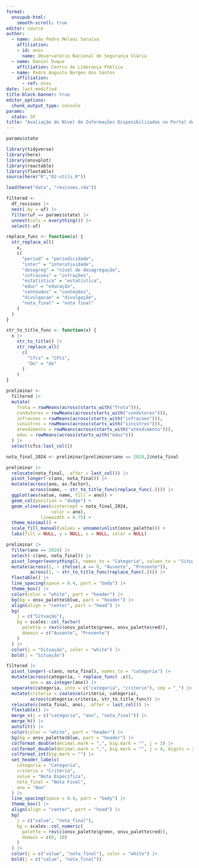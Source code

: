 ```yaml
---
format: 
  onsvpub-html:
    smooth-scroll: true
editor: source
author: 
  - name: João Pedro Melani Saraiva
    affiliation:
    - id: onsv
      name: Observatório Nacional de Segurança Viária
  - name: Daniel Duque
    affiliation: Centro de Liderança Pública
  - name: Pedro Augusto Borges dos Santos
    affiliation: 
      - ref: onsv   
date: last-modified
title-block-banner: true
editor_options: 
  chunk_output_type: console
params:
  state: SP
title: "Avaliação do Nível de Informações Disponibilizadas no Portal do DETRAN - `r params$acronym`"
---
```


```r
params$state

library(tidyverse)
library(here)
library(onsvplot)
library(reactable)
library(flextable)
source(here("R","02-utils.R"))

load(here("data", "revisoes.rda"))
```

```r
filtered <- 
  df_revisoes |> 
  nest(.by = uf) |> 
  filter(uf == params$state) |> 
  unnest(cols = everything()) |> 
  select(-uf)
```

```r
replace_func <- function(x) {
  str_replace_all(
    x,
    c(
      "period" = "periodicidade",
      "inter" = "interatividade",
      "desagreg" = "nível de desagregação",
      "infracoes" = "infrações",
      "estatistica" = "estatística",
      "educ" = "educação",
      "conteudos" = "conteúdos",
      "divulgacao" = "divulgação",
      "nota_final" = "nota final"
    )
  )
}

str_to_title_func <- function(x) {
  x |> 
    str_to_title() |> 
    str_replace_all(
      c(
        "Cfcs" = "CFCs",
        "De" = "de"
      )
    )
}
```
<!-- ```{r} -->
<!-- df_revisoes |> -->
<!--   mutate(regiao = get_region(uf), .before = 1) |> -->
<!--   mutate( -->
<!--     frota = rowMeans(across(starts_with("frota"))), -->
<!--     condutores = rowMeans(across(starts_with("condutores"))), -->
<!--     infracoes = rowMeans(across(starts_with("infracoes"))), -->
<!--     sinistros = rowMeans(across(starts_with("sinistros"))), -->
<!--     atendimento = rowMeans(across(starts_with("atendimento"))), -->
<!--     educ = rowMeans(across(starts_with("educ"))), -->
<!--     cfcs -->
<!--   ) |> -->
<!--   select(uf, -->
<!--          frota, -->
<!--          condutores, -->
<!--          infracoes, -->
<!--          sinistros, -->
<!--          atendimento, -->
<!--          educ, -->
<!--          cfcs, -->
<!--          ano) |> -->
<!--   pivot_longer(-c(uf, ano)) |> -->
<!--   ggplot(aes(name, uf)) + -->
<!--   geom_tile(aes(fill = value)) + -->
<!--   geom_text(aes( -->
<!--     label = format(value, digits = 1), -->
<!--     color = ifelse(value >= 6, "black", "white") -->
<!--   ), -->
<!--   size = 3) + -->
<!--   facet_wrap(vars(ano)) + -->
<!--   labs(x = NULL, y = NULL) + -->
<!--   scale_color_identity() + -->
<!--   scale_fill_distiller() + -->
<!--   theme_minimal() + -->
<!--   theme(axis.text.x = element_text(angle = 90, vjust = 0.5)) -->
<!-- ``` -->

```r
preliminar <- 
  filtered |> 
  mutate(
    frota = rowMeans(across(starts_with("frota"))),
    condutores = rowMeans(across(starts_with("condutores"))),
    infracoes = rowMeans(across(starts_with("infracoes"))),
    sinistros = rowMeans(across(starts_with("sinistros"))),
    atendimento = rowMeans(across(starts_with("atendimento"))),
    educ = rowMeans(across(starts_with("educ")))
  ) |> 
  select(cfcs:last_col())
```

```r
nota_final_2024 <- preliminar[preliminar$ano == 2024,]$nota_final

preliminar |>
  relocate(nota_final, .after = last_col()) |>
  pivot_longer(-c(ano, nota_final)) |>
  mutate(across(ano, as.factor),
         across(name, ~ str_to_title_func(replace_func(.)))) |>
  ggplot(aes(value, name, fill = ano)) +
  geom_col(position = "dodge") +
  geom_vline(aes(xintercept = nota_final_2024,
                 color = ano),
             linewidth = 0.75) +
  theme_minimal() +
  scale_fill_manual(values = unname(unlist(onsv_palette))) + 
  labs(fill = NULL, y = NULL, x = NULL, color = NULL)
```

```r
preliminar |>
  filter(ano == 2024) |> 
  select(-c(ano, nota_final)) |> 
  pivot_longer(everything(), names_to = "Categoria", values_to = "Situação") |> 
  mutate(across(2, ~ ifelse(.x == 0, "Ausente", "Presente")),
         across(1, ~ str_to_title_func(replace_func(.)))) |> 
  flextable() |> 
  line_spacing(space = 0.4, part = "body") |> 
  theme_box() |> 
  color(color = "white", part = "header") |>
  bg(bg = onsv_palette$blue, part = "header") |> 
  align(align = "center", part = "head") |> 
  bg(
    j = c("Situação"), 
    bg = scales::col_factor(
      palette = rev(c(onsv_palette$green, onsv_palette$red)),
      domain = c("Ausente", "Presente")
    )
  ) |> 
  color(j = "Situação", color = "white") |> 
  bold(j = "Situação")
```


```r
filtered |> 
  pivot_longer(-c(ano, nota_final), names_to = "categoria") |>
  mutate(across(categoria, ~ replace_func( .x)),
         ano = as.integer(ano)) |> 
  separate(categoria, into = c("categoria", "criterio"), sep = "_") |> 
  mutate(criterio = coalesce(criterio, categoria),
         across(categoria:criterio, str_to_title_func)) |> 
  relocate(c(nota_final, ano), .after = last_col()) |> 
  flextable() |> 
  merge_v(j = c("categoria", "ano", "nota_final")) |>
  merge_h() |> 
  autofit() |>
  color(color = "white", part = "header") |>
  bg(bg = onsv_palette$blue, part = "header") |> 
  colformat_double(decimal.mark = ",", big.mark = "", j = 3) |> 
  colformat_double(decimal.mark = ",", big.mark = "", j = 4, digits = 2) |> 
  colformat_int(big.mark = "") |> 
  set_header_labels(
    categoria = "Categoria",
    criterio = "Critério",
    value = "Nota Específica",
    nota_final = "Nota Final",
    ano = "Ano"
  ) |> 
  line_spacing(space = 0.4, part = "body") |> 
  theme_box() |> 
  align(align = "center", part = "head") |> 
  bg(
    j = c("value", "nota_final"),
    bg = scales::col_numeric(
      palette = rev(c(onsv_palette$green, onsv_palette$red)),
      domain = c(0, 10)
    )
  ) |> 
  color(j = c("value", "nota_final"), color = "white") |> 
  bold(j = c("value", "nota_final"))
```
